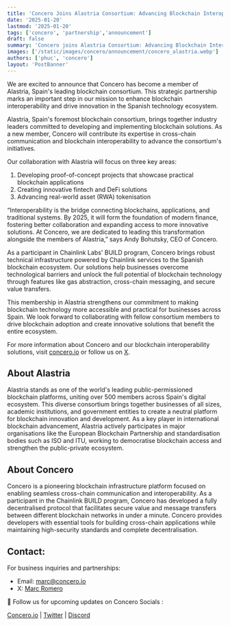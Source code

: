 ```yaml
---
title: 'Concero Joins Alastria Consortium: Advancing Blockchain Interoperability in Spain'
date: '2025-01-20'
lastmod: '2025-01-20'
tags: ['concero', 'partnership','announcement']
draft: false
summary: 'Concero joins Alastria Consortium: Advancing Blockchain Interoperability in Spain'
images: ['/static/images/concero/announcement/concero_alastria.webp']
authors: ['phuc', 'concero']
layout: 'PostBanner'
---
```

We are excited to announce that Concero has become a member of Alastria, Spain's leading blockchain consortium. This strategic partnership marks an important step in our mission to enhance blockchain interoperability and drive innovation in the Spanish technology ecosystem.

Alastria, Spain's foremost blockchain consortium, brings together industry leaders committed to developing and implementing blockchain solutions. As a new member, Concero will contribute its expertise in cross-chain communication and blockchain interoperability to advance the consortium's initiatives.

Our collaboration with Alastria will focus on three key areas:

1. Developing proof-of-concept projects that showcase practical blockchain applications
2. Creating innovative fintech and DeFi solutions
3. Advancing real-world asset (RWA) tokenisation

“Interoperability is the bridge connecting blockchains, applications, and traditional systems. By 2025, it will form the foundation of modern finance, fostering better collaboration and expanding access to more innovative solutions. At Concero, we are dedicated to leading this transformation alongside the members of Alastria,” says Andy Bohutsky, CEO of Concero.

As a participant in Chainlink Labs' BUILD program, Concero brings robust technical infrastructure powered by Chainlink services to the Spanish blockchain ecosystem. Our solutions help businesses overcome technological barriers and unlock the full potential of blockchain technology through features like gas abstraction, cross-chain messaging, and secure value transfers.

This membership in Alastria strengthens our commitment to making blockchain technology more accessible and practical for businesses across Spain. We look forward to collaborating with fellow consortium members to drive blockchain adoption and create innovative solutions that benefit the entire ecosystem.

For more information about Concero and our blockchain interoperability solutions, visit [concero.io](https://concero.io) or follow us on [X](https://x.com/concero_io).

## About Alastria

Alastria stands as one of the world's leading public-permissioned blockchain platforms, uniting over 500 members across Spain's digital ecosystem. This diverse consortium brings together businesses of all sizes, academic institutions, and government entities to create a neutral platform for blockchain innovation and development. As a key player in international blockchain advancement, Alastria actively participates in major organisations like the European Blockchain Partnership and standardisation bodies such as ISO and ITU, working to democratise blockchain access and strengthen the public-private ecosystem.

## About Concero

Concero is a pioneering blockchain infrastructure platform focused on enabling seamless cross-chain communication and interoperability. As a participant in the Chainlink BUILD program, Concero has developed a fully decentralised protocol that facilitates secure value and message transfers between different blockchain networks in under a minute. Concero provides developers with essential tools for building cross-chain applications while maintaining high-security standards and complete decentralisation.

## Contact:

For business inquiries and partnerships:
- Email: marc@concero.io
- X: [Marc Romero](https://x.com/marcromerona)

🤝 Follow us for upcoming updates on Concero Socials :

[Concero.io](https://concero.io) | [Twitter](https://x.com/concero_io) | [Discord](https://discord.gg/concero)